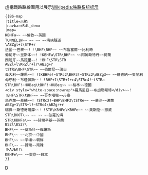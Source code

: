 {{BS-map
|title=示範
|navbar=Rdt_demo
|map=
KBHFa~~ ~~倫敦~~英國
TUNNEL1W~~ ~~ ~~ ~~海峽隧道
\ABZgl+l\STR+r
法國~~巴黎~~! !\BHF\BHF~~ ~~布魯塞爾~~比利時
葡萄牙~~里斯本~~! !KBHFa\STR\BHF~~ ~~阿姆斯特丹~~荷蘭
西班牙~~馬德里~~! !BHF\STR\STR
ABZl+l\KRZlr+lr\ABZg+r
tSTRa\BHF\STR~~ ~~伯爾尼~~瑞士
義大利~~羅馬~~! !tKBHFe!~STRc2\BHF3!~STRc2\ABZg3~~ ~~維也納~~奧地利
匈牙利~~布達佩斯~~! !BHF+1\STR+1+c4\STRc4!~tSTRa
STR\BHF!~HUBaq\tBHF!~HUBeq~~ ~~柏林~~德國
<div style="white-space:nowrap">羅馬尼亞~~布加勒斯特</div>~~! !BHF\STR\tBHF~~ ~~哥本哈根~~丹麥
烏克蘭~~基輔~~! !STRc2!~BHF\BHF3\tSTRe~~ ~~華沙~~波蘭
ABZg+1\STR+l!~STRc4\ABZgr+r
瑞典~~斯德哥爾摩~~! !STR\KBHFe\KBHFe~~ ~~奧斯陸~~挪威
STR\BOOT\~~ ~~ ~~ ~~波羅的海
STR\KBHFa\~~ ~~赫爾辛基~~芬蘭
BS2l\BS2r\
BHF\~~ ~~莫斯科~~俄羅斯
BHF\~~ ~~北京~~中國
BHF\~~ ~~平壤~~朝鲜
BHF\~~ ~~首爾~~南韓
TRAJEKT\
KBHFe\~~ ~~東京~~日本
}}<noinclude>

虛構鐵路路線圖用以展示[[Wikipedia:铁路系统标示]]

<pre style="border:0px;overflow:auto;">
{{BS-map
|title=示範
|navbar=Rdt_demo
|map=
KBHFa~~ ~~倫敦~~英國
TUNNEL1W~~ ~~ ~~ ~~海峽隧道
\ABZgl+l\STR+r
法國~~巴黎~~! !\BHF\BHF~~ ~~布魯塞爾~~比利時
葡萄牙~~里斯本~~! !KBHFa\STR\BHF~~ ~~阿姆斯特丹~~荷蘭
西班牙~~馬德里~~! !BHF\STR\STR
ABZl+l\KRZlr+lr\ABZg+r
tSTRa\BHF\STR~~ ~~伯爾尼~~瑞士
義大利~~羅馬~~! !tKBHFe!~STRc2\BHF3!~STRc2\ABZg3~~ ~~維也納~~奧地利
匈牙利~~布達佩斯~~! !BHF+1\STR+1+c4\STRc4!~tSTRa
STR\BHF!~HUBaq\tBHF!~HUBeq~~ ~~柏林~~德國
<div style="white-space:nowrap">羅馬尼亞~~布加勒斯特</div>~~! !BHF\STR\tBHF~~ ~~哥本哈根~~丹麥
烏克蘭~~基輔~~! !STRc2!~BHF\BHF3\tSTRe~~ ~~華沙~~波蘭
ABZg+1\STR+l!~STRc4\ABZgr+r
瑞典~~斯德哥爾摩~~! !STR\KBHFe\KBHFe~~ ~~奧斯陸~~挪威
STR\BOOT\~~ ~~ ~~ ~~波羅的海
STR\KBHFa\~~ ~~赫爾辛基~~芬蘭
BS2l\BS2r\
BHF\~~ ~~莫斯科~~俄羅斯
BHF\~~ ~~北京~~中國
BHF\~~ ~~平壤~~朝鲜
BHF\~~ ~~首爾~~南韓
TRAJEKT\
KBHFe\~~ ~~東京~~日本
}}
</pre>

[[category:鐵路系統標示|D]]

</noinclude>